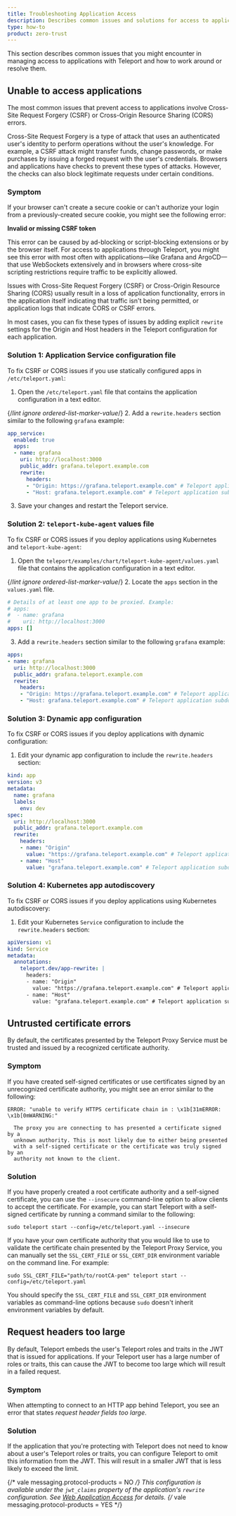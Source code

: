 ```yaml
---
title: Troubleshooting Application Access
description: Describes common issues and solutions for access to applications protected by Teleport.
type: how-to
product: zero-trust
---
```


This section describes common issues that you might encounter in managing access to applications
with Teleport and how to work around or resolve them.

## Unable to access applications

The most common issues that prevent access to applications involve Cross-Site Request Forgery (CSRF) or
Cross-Origin Resource Sharing (CORS) errors.

Cross-Site Request Forgery is a type of attack that uses an authenticated user's identity to perform operations
without the user's knowledge. For example, a CSRF attack might transfer funds, change passwords, or make purchases
by issuing a forged request with the user's credentials. Browsers and applications have checks to prevent these
types of attacks. However, the checks can also block legitimate requests under certain conditions.

### Symptom

If your browser can't create a secure cookie or can't authorize your login from a previously-created secure
cookie, you might see the following error:

**Invalid or missing CSRF token**

This error can be caused by ad-blocking or script-blocking extensions or by the browser itself.
For access to applications through Teleport, you might see this error with most often with
applications—like Grafana and ArgoCD—that use WebSockets extensively and in browsers where
cross-site scripting restrictions require traffic to be explicitly allowed.

Issues with Cross-Site Request Forgery (CSRF) or Cross-Origin Resource Sharing (CORS) usually
result in a loss of application functionality, errors in the application itself indicating that
traffic isn't being permitted, or application logs that indicate CORS or CSRF errors.

In most cases, you can fix these types of issues by adding explicit `rewrite` settings for the Origin and Host headers
in the Teleport configuration for each application.

### Solution 1: Application Service configuration file

To fix CSRF or CORS issues if you use statically configured apps in `/etc/teleport.yaml`:

1. Open the `/etc/teleport.yaml` file that contains the application configuration in a text editor.

{/*lint ignore ordered-list-marker-value*/}
2. Add a `rewrite.headers` section similar to the following `grafana` example:

  ```yaml
  app_service:
    enabled: true
    apps:
    - name: grafana
      uri: http://localhost:3000
      public_addr: grafana.teleport.example.com
      rewrite:
        headers:
        - "Origin: https://grafana.teleport.example.com" # Teleport application subdomain prepended with "https://"
        - "Host: grafana.teleport.example.com" # Teleport application subdomain itself
  ```

3. Save your changes and restart the Teleport service.

### Solution 2: `teleport-kube-agent` values file

To fix CSRF or CORS issues if you deploy applications using Kubernetes and `teleport-kube-agent`:

1. Open the `teleport/examples/chart/teleport-kube-agent/values.yaml` file that contains the application
  configuration in a text editor.

{/*lint ignore ordered-list-marker-value*/}
2. Locate the `apps` section in the `values.yaml` file.

  ```yaml
  # Details of at least one app to be proxied. Example:
  # apps:
  #  - name: grafana
  #    uri: http://localhost:3000
  apps: []
  ```

3. Add a `rewrite.headers` section similar to the following `grafana` example:

  ```yaml
  apps:
  - name: grafana
    uri: http://localhost:3000
    public_addr: grafana.teleport.example.com
    rewrite:
      headers:
      - "Origin: https://grafana.teleport.example.com" # Teleport application subdomain prepended with "https://"
      - "Host: grafana.teleport.example.com" # Teleport application subdomain itself
  ```

### Solution 3: Dynamic app configuration

To fix CSRF or CORS issues if you deploy applications with dynamic configuration:

1. Edit your dynamic app configuration to include the `rewrite.headers` section:

  ```yaml
  kind: app
  version: v3
  metadata:
    name: grafana
    labels:
      env: dev
  spec:
    uri: http://localhost:3000
    public_addr: grafana.teleport.example.com
    rewrite:
      headers:
      - name: "Origin"
        value: "https://grafana.teleport.example.com" # Teleport application subdomain prepended with "https://"
      - name: "Host"
        value: "grafana.teleport.example.com" # Teleport application subdomain itself
  ```

### Solution 4: Kubernetes app autodiscovery

To fix CSRF or CORS issues if you deploy applications using Kubernetes autodiscovery:

1. Edit your Kubernetes `Service` configuration to include the `rewrite.headers` section:

  ```yaml
  apiVersion: v1
  kind: Service
  metadata:
    annotations:
      teleport.dev/app-rewrite: |
        headers:
        - name: "Origin"
          value: "https://grafana.teleport.example.com" # Teleport application subdomain prepended with "https://"
        - name: "Host"
          value: "grafana.teleport.example.com" # Teleport application subdomain itself
  ```

## Untrusted certificate errors

By default, the certificates presented by the Teleport Proxy Service must be trusted and issued by
a recognized certificate authority.

### Symptom

If you have created self-signed certificates or use certificates signed by an unrecognized
certificate authority, you might see an error similar to the following:

```text
ERROR: "unable to verify HTTPS certificate chain in : \x1b[31mERROR: \x1b[0mWARNING:"

  The proxy you are connecting to has presented a certificate signed by a
  unknown authority. This is most likely due to either being presented
  with a self-signed certificate or the certificate was truly signed by an
  authority not known to the client.
```

### Solution

If you have properly created a root certificate authority and a self-signed
certificate, you can use the `--insecure` command-line option to allow clients
to accept the certificate. For example, you can start Teleport with a self-signed
certificate by running a command similar to the following:

```code
sudo teleport start --config=/etc/teleport.yaml --insecure
```

If you have your own certificate authority that you would like to use to
validate the certificate chain presented by the Teleport Proxy Service, you can
manually set the `SSL_CERT_FILE` or `SSL_CERT_DIR` environment variable on the
command line. For example:

```code
sudo SSL_CERT_FILE="path/to/rootCA-pem" teleport start --config=/etc/teleport.yaml
```

You should specify the `SSL_CERT_FILE` and `SSL_CERT_DIR` environment variables as command-line
options because `sudo` doesn't inherit environment variables by default.

## Request headers too large

By default, Teleport embeds the user's Teleport roles and traits in the JWT that
is issued for applications. If your Teleport user has a large number of roles or
traits, this can cause the JWT to become too large which will result in a failed
request.

### Symptom

When attempting to connect to an HTTP app behind Teleport, you see an error
that states *request header fields too large*.

### Solution

If the application that you're protecting with Teleport does not need to know
about a user's Teleport roles or traits, you can configure Teleport to omit
this information from the JWT. This will result in a smaller JWT that is less
likely to exceed the limit.

{/* vale messaging.protocol-products = NO */}
This configuration is available under the `jwt_claims` property of the
application's `rewrite` configuration. See
[Web Application Access](./guides/connecting-apps.mdx#configuring-the-jwt-token)
for details.
{/* vale messaging.protocol-products = YES */}

